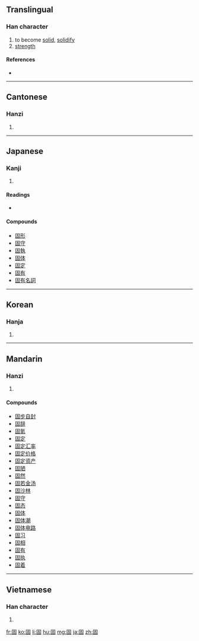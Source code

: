 ==Translingual==

===Han character===
{{Han char|rn=31|rad=囗|as=05|sn=8|four=6060<sub>4</sub>|canj=田十口 (WJR)|ids=⿴[[囗]][[古]]}}

# to become [[solid]], [[solidify]]
# [[strength]]

====References====
* {{Han ref|kx=0218.030|dkj=04745|dj=0445.230|hdz=10716.090|uh=56FA|ud=22266|bh=A954|bd=43348}}

----

==Cantonese==

===Hanzi===
{{yue-hanzi|jyut=|y=gu3}}

# {{defn|Cantonese|sort=囗05}}

----

==Japanese==

===Kanji===
{{ja-kanji|grade=4|rs=囗05}}

# {{defn|Japanese|sort=囗05}}

====Readings====
* {{ja-readings|on=[[こ]] (ko)|kun=[[かためる]] (katameru), [[かため]] (katame), [[かたい]] (katai)}}

====Compounds====
* [[固形]]
* [[固守]]
* [[固執]]
* [[固体]]
* [[固定]]
* [[固有]]
* [[固有名詞]]

----

==Korean==

===Hanja===
{{ko-hanja|hangeul=고|rv=go|mr=ko}}

# {{defn|Korean|sort=囗05}}

----

==Mandarin==

===Hanzi===
{{cmn-hanzi|pin=[[gù]] ([[gu4]])|wg=ku<sup>4</sup>}}

# {{defn|Mandarin|sort=囗05}}

====Compounds====
* [[固步自封]]
* [[固辞]]
* [[固氮]]
* [[固定]]
* [[固定汇率]]
* [[固定价格]]
* [[固定资产]]
* [[固陋]]
* [[固然]]
* [[固若金汤]]
* [[固沙林]]
* [[固守]]
* [[固态]]
* [[固体]]
* [[固体潮]]
* [[固体电路]]
* [[固习]]
* [[固相]]
* [[固有]]
* [[固执]]
* [[固着]]

----

==Vietnamese==

===Han character===
{{vi-hantu|[[cố]], [[có]], [[cuá]]|rs=囗05}}

# {{defn|Vietnamese|sort=囗05}}

[[fr:固]]
[[ko:固]]
[[li:固]]
[[hu:固]]
[[mg:固]]
[[ja:固]]
[[zh:固]]